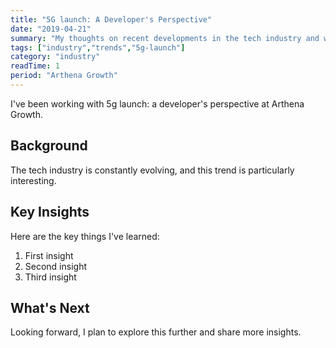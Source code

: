 ```yaml
---
title: "5G launch: A Developer's Perspective"
date: "2019-04-21"
summary: "My thoughts on recent developments in the tech industry and what they mean for developers."
tags: ["industry","trends","5g-launch"]
category: "industry"
readTime: 1
period: "Arthena Growth"
---
```


I've been working with 5g launch: a developer's perspective at Arthena Growth.

## Background

The tech industry is constantly evolving, and this trend is particularly interesting.

## Key Insights

Here are the key things I've learned:

1. First insight
2. Second insight
3. Third insight

## What's Next

Looking forward, I plan to explore this further and share more insights.

